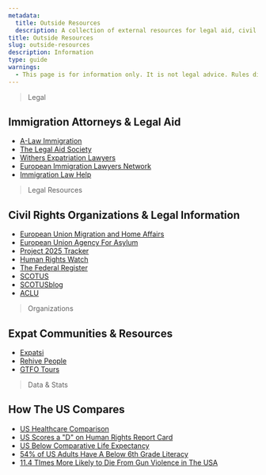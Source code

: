 ```yaml
---
metadata:
  title: Outside Resources
  description: A collection of external resources for legal aid, civil rights, expat communities, and comparative data.
title: Outside Resources
slug: outside-resources
description: Information
type: guide
warnings:
  - This page is for information only. It is not legal advice. Rules differ by country and can change quickly. If you need urgent help, see [Help Me Leave NOW](/leave-now). 
---
```


> Legal
## Immigration Attorneys & Legal Aid

- [A-Law Immigration](https://www.a-law.eu/nl/legal-services/immigratie-emigratie?gad_source=1&gad_campaignid=19767067813&gbraid=0AAAAAD9nLW5t-mtiRVuPevuQya-GPz40-&gclid=Cj0KCQjwn8XFBhCxARIsAMyH8BvBlwIVaCxhjOD1TIjzVbTMO06_ga-cKBkubTSr5XMhmnoWgU703asaAvXBEALw_wcB)
- [The Legal Aid Society](https://legalaidnyc.org/get-help/immigration-deportation/what-you-need-to-know-about-leaving-the-u-s/)
- [Withers Expatriation Lawyers](https://www.withersworldwide.com/en-gb/experience/our-practices/immigration/expatriation)
- [European Immigration Lawyers Network](https://neweurope.university/european-immigration-lawyers-network/)
- [Immigration Law Help](https://www.immigrationlawhelp.org/)



> Legal Resources
## Civil Rights Organizations & Legal Information

- [European Union Migration and Home Affairs](https://home-affairs.ec.europa.eu/policies/migration-and-asylum/eu-immigration-portal_en)
- [European Union Agency For Asylum](https://euaa.europa.eu/)
- [Project 2025 Tracker](https://www.project2025.observer/en)
- [Human Rights Watch](https://www.hrw.org/)
- [The Federal Register](https://www.federalregister.gov/)
- [SCOTUS](https://www.supremecourt.gov/)
- [SCOTUSblog](https://www.scotusblog.com/)
- [ACLU](https://www.aclu.org/)



> Organizations
## Expat Communities & Resources

- [Expatsi](https://expatsi.com/)
- [Rehive People](https://www.rehivepeople.com/contact?gad_source=1&gad_campaignid=22721158763&gbraid=0AAAABASqg506XOISl2knG0vmsWqHa5dzf&gclid=Cj0KCQjwn8XFBhCxARIsAMyH8BsvhkvPC4HDeKkA1yrxRELMYXEwaYjojL8bGAqnCDpUm5363Mx-9asaAifnEALw_wcB)
- [GTFO Tours](https://www.gtfotours.com/)


> Data & Stats
## How The US Compares

- [US Healthcare Comparison](https://www.pgpf.org/article/us-healthcare-system-ranks-seventh-worldwide-innovative-but-fiscally-unsustainable/)
- [US Scores a "D" on Human Rights Report Card](https://studyfinds.org/us-failing-grade-human-rights/)
- [US Below Comparative Life Expectancy](https://www.healthsystemtracker.org/chart-collection/u-s-life-expectancy-compare-countries/)
- [54% of US Adults Have A Below 6th Grade Literacy](https://www.thenationalliteracyinstitute.com/2024-2025-literacy-statistics)
- [11.4 TImes More Likely to Die From Gun Violence in The USA](https://pubmed.ncbi.nlm.nih.gov/30817955/)
